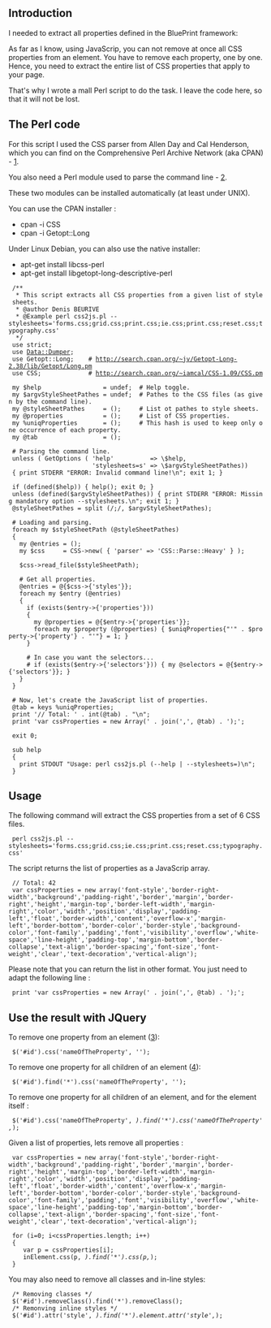 ==Introduction==

I needed to extract all properties defined in the BluePrint framework:

As far as I know, using JavaScrip, you can not remove at once all CSS properties from an element. You have to remove each property, one by one. Hence, you need to extract the entire list of CSS properties that apply to your page.

That's why I wrote a mall Perl script to do the task. I leave the code here, so that it will not be lost.

==The Perl code==

For this script I used the CSS parser from Allen Day and Cal Henderson, which you can find on the Comprehensive Perl Archive Network (aka CPAN) - [http://search.cpan.org/~iamcal/CSS-1.09/CSS.pm].

You also need a Perl module used to parse the command line - [http://search.cpan.org/~jv/Getopt-Long-2.38/lib/Getopt/Long.pm].

These two modules can be installed automatically (at least under UNIX).

You can use the CPAN installer :
*  cpan -i CSS
*  cpan -i Getopt::Long


Under Linux Debian, you can also use the native installer:
*  apt-get install libcss-perl
*  apt-get install libgetopt-long-descriptive-perl


  /**
   * This script extracts all CSS properties from a given list of style sheets.
   * @author Denis BEURIVE
   * @Example perl css2js.pl --stylesheets='forms.css;grid.css;print.css;ie.css;print.css;reset.css;typography.css'
   */
  use strict;
  use Data::Dumper;
  use Getopt::Long;    # http://search.cpan.org/~jv/Getopt-Long-2.38/lib/Getopt/Long.pm
  use CSS;             # http://search.cpan.org/~iamcal/CSS-1.09/CSS.pm
  
  my $help                 = undef;  # Help toggle.
  my $argvStyleSheetPathes = undef;  # Pathes to the CSS files (as given by the command line).
  my @styleSheetPathes     = ();     # List ot pathes to style sheets.
  my @properties           = ();     # List of CSS properties.
  my %uniqProperties       = ();     # This hash is used to keep only one occurrence of each property.
  my @tab                  = ();
  
  # Parsing the command line.
  unless ( GetOptions ( 'help'          => \$help,
                        'stylesheets=s' => \$argvStyleSheetPathes))
  { print STDERR "ERROR: Invalid command line!\n"; exit 1; }
  
  if (defined($help)) { help(); exit 0; }
  unless (defined($argvStyleSheetPathes)) { print STDERR "ERROR: Missing mandatory option --stylesheets.\n"; exit 1; }
  @styleSheetPathes = split (/;/, $argvStyleSheetPathes);
  
  # Loading and parsing.
  foreach my $styleSheetPath (@styleSheetPathes)
  {
    my @entries = ();
    my $css     = CSS->new( { 'parser' => 'CSS::Parse::Heavy' } );
  
    $css->read_file($styleSheetPath);
  
    # Get all properties.
    @entries = @{$css->{'styles'}};
    foreach my $entry (@entries)
    {
      if (exists($entry->{'properties'}))
      {
        my @properties = @{$entry->{'properties'}};
        foreach my $property (@properties) { $uniqProperties{"'" . $property->{'property'} . "'"} = 1; }
      }
  
      # In case you want the selectors...
      # if (exists($entry->{'selectors'})) { my @selectors = @{$entry->{'selectors'}}; }
    }
  }
  
  # Now, let's create the JavaScript list of properties.
  @tab = keys %uniqProperties;
  print '// Total: ' . int(@tab) . "\n";
  print 'var cssProperties = new Array(' . join(',', @tab) . ');';
  
  exit 0;
  
  sub help
  {
    print STDOUT "Usage: perl css2js.pl (--help | --stylesheets=<list of style sheets>)\n";
  }

==Usage==

The following command will extract the CSS properties from a set of 6 CSS files.

  perl css2js.pl --stylesheets='forms.css;grid.css;ie.css;print.css;reset.css;typography.css'

The script returns the list of properties as a JavaScrip array. 

  // Total: 42
  var cssProperties = new array('font-style','border-right-width','background','padding-right','border','margin','border-right','height','margin-top','border-left-width','margin-right','color','width','position','display','padding-left','float','border-width','content','overflow-x','margin-left','border-bottom','border-color','border-style','background-color','font-family','padding','font','visibility','overflow','white-space','line-height','padding-top','margin-bottom','border-collapse','text-align','border-spacing','font-size','font-weight','clear','text-decoration','vertical-align');

Please note that you can return the list in other format. You just need to adapt the following line :

  print 'var cssProperties = new Array(' . join(',', @tab) . ');';

==Use the result with JQuery==

To remove one property from an element ([http://api.jquery.com/css/]):

  $('#id').css('nameOfTheProperty', '');

To remove one property for all children of an element ([http://api.jquery.com/find/]):

  $('#id').find('*').css('nameOfTheProperty', '');

To remove one property for all children of an element, and for the element itself :

  $('#id').css('nameOfTheProperty', '').find('*').css('nameOfTheProperty', '');

Given a list of properties, lets remove all properties :

  var cssProperties = new array('font-style','border-right-width','background','padding-right','border','margin','border-right','height','margin-top','border-left-width','margin-right','color','width','position','display','padding-left','float','border-width','content','overflow-x','margin-left','border-bottom','border-color','border-style','background-color','font-family','padding','font','visibility','overflow','white-space','line-height','padding-top','margin-bottom','border-collapse','text-align','border-spacing','font-size','font-weight','clear','text-decoration','vertical-align');
  
  for (i=0; i<cssProperties.length; i++)
  {
     var p = cssProperties[i];
     inElement.css(p, '').find('*').css(p, '');
  }

You may also need to remove all classes and in-line styles:

  /* Removing classes */
  $('#id').removeClass().find('*').removeClass();
  /* Remonving inline styles */
  $('#id').attr('style', '').find('*').element.attr('style', '');



